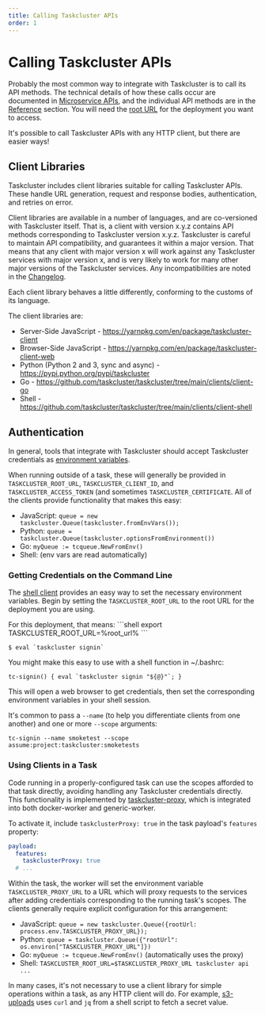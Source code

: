 ```yaml
---
title: Calling Taskcluster APIs
order: 1
---
```



# Calling Taskcluster APIs

Probably the most common way to integrate with Taskcluster is to call its API methods.
The technical details of how these calls occur are documented in [Microservice APIs](/docs/manual/design/apis), and the individual API methods are in the [Reference](/docs/reference) section.
You will need the [root URL](/docs/manual/using/root-urls) for the deployment you want to access.

It's possible to call Taskcluster APIs with any HTTP client, but there are easier ways!

## Client Libraries

Taskcluster includes client libraries suitable for calling Taskcluster APIs.
These handle URL generation, request and response bodies, authentication, and retries on error.

Client libraries are available in a number of languages, and are co-versioned with Taskcluster itself.
That is, a client with version x.y.z contains API methods corresponding to Taskcluster version x.y.z.
Taskcluster is careful to maintain API compatibility, and guarantees it within a major version.
That means that any client with major version x will work against any Taskcluster services with major version x, and is very likely to work for many other major versions of the Taskcluster services.
Any incompatibilities are noted in the [Changelog](https://github.com/taskcluster/taskcluster/blob/main/CHANGELOG.md).

Each client library behaves a little differently, conforming to the customs of its language.

The client libraries are:

* Server-Side JavaScript - https://yarnpkg.com/en/package/taskcluster-client
* Browser-Side JavaScript - https://yarnpkg.com/en/package/taskcluster-client-web
* Python (Python 2 and 3, sync and async) - https://pypi.python.org/pypi/taskcluster
* Go - https://github.com/taskcluster/taskcluster/tree/main/clients/client-go
* Shell - https://github.com/taskcluster/taskcluster/tree/main/clients/client-shell

## Authentication

In general, tools that integrate with Taskcluster should accept Taskcluster credentials as [environment variables](/docs/manual/design/env-vars).

When running outside of a task, these will generally be provided in `TASKCLUSTER_ROOT_URL`, `TASKCLUSTER_CLIENT_ID`, and `TASKCLUSTER_ACCESS_TOKEN` (and sometimes `TASKCLUSTER_CERTIFICATE`.
All of the clients provide functionality that makes this easy:

 * JavaScript: `queue = new taskcluster.Queue(taskcluster.fromEnvVars());`
 * Python: `queue = taskcluster.Queue(taskcluster.optionsFromEnvironment())`
 * Go: `myQueue := tcqueue.NewFromEnv()`
 * Shell: (env vars are read automatically)

### Getting Credentials on the Command Line

The [shell client](https://github.com/taskcluster/taskcluster/tree/main/clients/client-shell) provides an easy way to set the necessary environment variables.
Begin by setting the `TASKCLUSTER_ROOT_URL` to the root URL for the deployment you are using.

<SiteSpecific>
For this deployment, that means:
```shell
export TASKCLUSTER_ROOT_URL=%root_url%
```
</SiteSpecific>

```shell
$ eval `taskcluster signin`
```

You might make this easy to use with a shell function in ~/.bashrc:

```shell
tc-signin() { eval `taskcluster signin "${@}"`; }
```

This will open a web browser to get credentials, then set the corresponding environment variables in your shell session.

It's common to pass a `--name` (to help you differentiate clients from one another) and one or more `--scope` arguments:

```shell
tc-signin --name smoketest --scope assume:project:taskcluster:smoketests
```

### Using Clients in a Task

Code running in a properly-configured task can use the scopes afforded to that task directly, avoiding handling any Taskcluster credentials directly.
This functionality is implemented by [taskcluster-proxy](https://github.com/taskcluster/taskcluster-proxy), which is integrated into both docker-worker and generic-worker.

To activate it, include `taskclusterProxy: true` in the task payload's `features` property:

```yaml
payload:
  features:
    taskclusterProxy: true
  # ...
```

Within the task, the worker will set the environment variable `TASKCLUSTER_PROXY_URL` to a URL which will proxy requests to the services after adding credentials corresponding to the running task's scopes.
The clients generally require explicit configuration for this arrangement:

 * JavaScript: `queue = new taskcluster.Queue({rootUrl: process.env.TASKCLUSTER_PROXY_URL});`
 * Python: `queue = taskcluster.Queue({"rootUrl": os.environ["TASKCLUSTER_PROXY_URL"]})`
 * Go: `myQueue := tcqueue.NewFromEnv()` (automatically uses the proxy)
 * Shell: `TASKCLUSTER_ROOT_URL=$TASKCLUSTER_PROXY_URL taskcluster api ...`

In many cases, it's not necessary to use a client library for simple operations within a task, as any HTTP client will do.
For example, [s3-uploads](/docs/manual/using/s3-uploads) uses `curl` and `jq` from a shell script to fetch a secret value.
